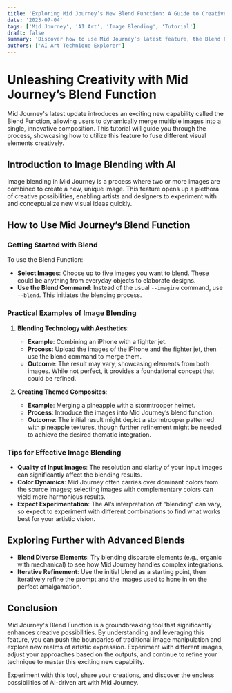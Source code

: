 ```yaml
---
title: 'Exploring Mid Journey’s New Blend Function: A Guide to Creative Image Blending'
date: '2023-07-04'
tags: ['Mid Journey', 'AI Art', 'Image Blending', 'Tutorial']
draft: false
summary: 'Discover how to use Mid Journey’s latest feature, the Blend Function, to combine multiple images into one creative piece. This guide provides practical examples and insights into leveraging this new tool for innovative art creation.'
authors: ['AI Art Technique Explorer']
---
```


# Unleashing Creativity with Mid Journey’s Blend Function

Mid Journey's latest update introduces an exciting new capability called the Blend Function, allowing users to dynamically merge multiple images into a single, innovative composition. This tutorial will guide you through the process, showcasing how to utilize this feature to fuse different visual elements creatively.

## Introduction to Image Blending with AI

Image blending in Mid Journey is a process where two or more images are combined to create a new, unique image. This feature opens up a plethora of creative possibilities, enabling artists and designers to experiment with and conceptualize new visual ideas quickly.

## How to Use Mid Journey’s Blend Function

### Getting Started with Blend

To use the Blend Function:
- **Select Images**: Choose up to five images you want to blend. These could be anything from everyday objects to elaborate designs.
- **Use the Blend Command**: Instead of the usual `--imagine` command, use `--blend`. This initiates the blending process.

### Practical Examples of Image Blending

1. **Blending Technology with Aesthetics**:
   - **Example**: Combining an iPhone with a fighter jet.
   - **Process**: Upload the images of the iPhone and the fighter jet, then use the blend command to merge them.
   - **Outcome**: The result may vary, showcasing elements from both images. While not perfect, it provides a foundational concept that could be refined.

2. **Creating Themed Composites**:
   - **Example**: Merging a pineapple with a stormtrooper helmet.
   - **Process**: Introduce the images into Mid Journey’s blend function.
   - **Outcome**: The initial result might depict a stormtrooper patterned with pineapple textures, though further refinement might be needed to achieve the desired thematic integration.

### Tips for Effective Image Blending

- **Quality of Input Images**: The resolution and clarity of your input images can significantly affect the blending results.
- **Color Dynamics**: Mid Journey often carries over dominant colors from the source images; selecting images with complementary colors can yield more harmonious results.
- **Expect Experimentation**: The AI’s interpretation of "blending" can vary, so expect to experiment with different combinations to find what works best for your artistic vision.

## Exploring Further with Advanced Blends

- **Blend Diverse Elements**: Try blending disparate elements (e.g., organic with mechanical) to see how Mid Journey handles complex integrations.
- **Iterative Refinement**: Use the initial blend as a starting point, then iteratively refine the prompt and the images used to hone in on the perfect amalgamation.

## Conclusion

Mid Journey's Blend Function is a groundbreaking tool that significantly enhances creative possibilities. By understanding and leveraging this feature, you can push the boundaries of traditional image manipulation and explore new realms of artistic expression. Experiment with different images, adjust your approaches based on the outputs, and continue to refine your technique to master this exciting new capability.

Experiment with this tool, share your creations, and discover the endless possibilities of AI-driven art with Mid Journey.

